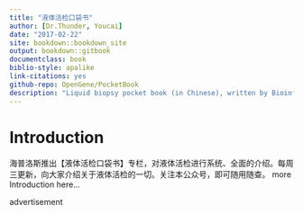 ```yaml
--- 
title: "液体活检口袋书"
author: [Dr.Thunder, Youcai]
date: "2017-02-22"
site: bookdown::bookdown_site
output: bookdown::gitbook
documentclass: book
biblio-style: apalike
link-citations: yes
github-repo: OpenGene/PocketBook
description: "Liquid biopsy pocket book (in Chinese), written by Bioinformatics engineers."
---
```


# Introduction {-}

海普洛斯推出【液体活检口袋书】专栏，对液体活检进行系统、全面的介绍。每周三更新，向大家介绍关于液体活检的一切。关注本公众号，即可随用随查。
more Introduction here...

advertisement